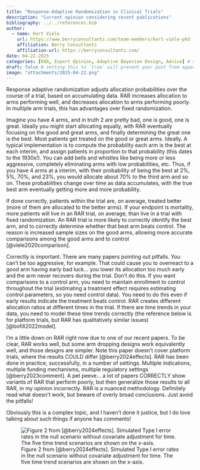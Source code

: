 ```yaml
---
title: "Response-Adaptive Randomization in Clinical Trials"
description: "Current opinion considering recent publications"
bibliography: ../../references.bib
author:
  - name: Kert Viele
    url: https://www.berryconsultants.com/team-members/kert-viele-phd
    affiliation: Berry Consultants
    affiliation-url: https://berryconsultants.com/
date: 04-22-2025
categories: [RAR, Expert Opinion, Adaptive Bayesian Design, Advice] # self-defined categories
draft: false # setting this to `true` will prevent your post from appearing on your listing page until you're ready!
image: "attachments/2025-04-22.png"
---
```


Response adaptive randomization adjusts allocation probabilities over the course of a trial, based on accumulating data. RAR increases allocation to arms performing well, and decreases allocation to arms performing poorly. In multiple arm trials, this has advantages over fixed randomization.

Imagine you have 4 arms, and in truth 2 are pretty bad, one is good, one is great. Ideally you might start allocating equally, with RAR eventually focusing on the good and great arms, and finally determining the great one is the best. Most patients get treated on the good or great arms. Ideally. A typical implementation is to compute the probability each arm is the best at each interim, and assign patients in proportion to that probability (this dates to the 1930s!). You can add bells and whistles like being more or less aggressive, completely eliminating arms with low probabilities, etc. Thus, if you have 4 arms at a interim, with their probability of being the best at 2%, 5%, 70%, and 23%, you would allocate about 70% to the third arm and so on. These probabilities change over time as data accumulates, with the true best arm eventually getting more and more probability.

If done correctly, patients within the trial are, on average, treated better (more of them are allocated to the better arms). If your endpoint is mortality, more patients will live in an RAR trial, on average, than live in a trial with fixed randomization. An RAR trial is more likely to correctly identify the best arm, and to correctly determine whether that best arm beats control. The reason is increased sample sizes on the good arms, allowing more accurate comparisons among the good arms and to control [@viele2020comparison].

Correctly is important. There are many papers pointing out pitfalls. You can’t be too aggressive, for example. That could cause you to overreact to a good arm having early bad luck… you lower its allocation too much early and the arm never recovers during the trial. Don’t do this. If you want comparisons to a control arm, you need to maintain enrollment to control throughout the trial (estimating a treatment effect requires estimating control parameters, so you need control data). You need to do this even if early results indicate the treatment beats control. RAR creates different allocation ratios at different times in the trial. If there are time trends in your data, you need to model these time trends correctly (the reference below is for platform trials, but RAR has qualitatively similar issues) [@bofill2022model]. 

I’m a little down on RAR right now due to one of our recent papers. To be clear, RAR works well, but some arm dropping designs work equivalently well, and those designs are simpler. Note this paper doesn’t cover platform trials, where the results COULD differ [@berry2024effects]. RAR has been done in practice, successfully, in a number of settings. Multiple indications, multiple funding mechanisms, multiple regulatory settings [@berry2023comment]. A pet peeve… a lot of papers CORRECTLY show variants of RAR that perform poorly, but then generalize those results to all RAR, in my opinion incorrectly. RAR is a nuanced methodology. Definitely read what doesn’t work, but beware of overly broad conclusions. Just avoid the pitfalls!

Obviously this is a complex topic, and I haven’t done it justice, but I do love talking about such things if anyone has comments!

![Figure 2 from [@berry2024effects]. Simulated Type I error rates in the null scenario without covariate adjustment for time. The five time trend scenarios are shown on the x-axis.](attachments/2025-04-22.png){#fig-fig1}